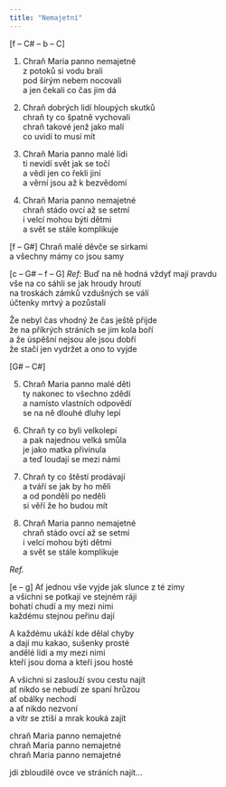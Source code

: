 ```yaml
---
title: "Nemajetní"
---
```


[f – C# – b – C]

1. Chraň Maria panno nemajetné\
   z potoků si vodu brali\
   pod širým nebem nocovali\
   a jen čekali co čas jim dá

2. Chraň dobrých lidí hloupých skutků\
   chraň ty co špatně vychovali\
   chraň takové jenž jako malí\
   co uvidí to musí mít

3. Chraň Maria panno malé lidi\
   ti nevidí svět jak se točí\
   a vědí jen co řekli jiní\
   a věrní jsou až k bezvědomí

4. Chraň Maria panno nemajetné\
   chraň stádo ovcí až se setmí\
   i velcí mohou býti dětmi\
   a svět se stále komplikuje

[f – G#]
Chraň malé děvče se sirkami\
a všechny mámy co jsou samy

[c – G# – f – G]
_Ref:_ Buď na ně hodná vždyť mají pravdu\
vše na co sáhli se jak hroudy hroutí\
na troskách zámků vzdušných se válí\
účtenky mrtvý a pozůstalí

Že nebyl čas vhodný že čas ještě přijde\
že na příkrých stráních se jim kola boří\
a že úspěšní nejsou ale jsou dobří\
že stačí jen vydržet a ono to vyjde

[G# – C#]

5. Chraň Maria panno malé děti\
   ty nakonec to všechno zdědí\
   a namísto vlastních odpovědí\
   se na ně dlouhé dluhy lepí

6. Chraň ty co byli velkolepí\
   a pak najednou velká smůla\
   je jako matka přivinula\
   a teď loudají se mezi námi

7. Chraň ty co štěstí prodávají\
   a tváří se jak by ho měli\
   a od pondělí po neděli\
   si věří že ho budou mít

8. Chraň Maria panno nemajetné\
   chraň stádo ovcí až se setmí\
   i velcí mohou býti dětmi\
   a svět se stále komplikuje

_Ref._

[e – g]
Ať jednou vše vyjde jak slunce z té zimy\
a všichni se potkají ve stejném ráji\
bohatí chudí a my mezi nimi\
každému stejnou peřinu dají

A každému ukáží kde dělal chyby\
a dají mu kakao, sušenky prosté\
andělé lidi a my mezi nimi\
kteří jsou doma a kteří jsou hosté

A všichni si zaslouží svou cestu najít\
ať nikdo se nebudí ze spaní hrůzou\
ať obálky nechodí\
a ať nikdo nezvoní\
a vítr se ztiší a mrak kouká zajít

chraň Maria panno nemajetné\
chraň Maria panno nemajetné\
chraň Maria panno nemajetné

jdi zbloudilé ovce ve stráních najít...
